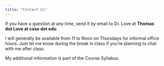 ```yaml
---
title: "Contact Us"
---
```


If you have a question at any time, send it by email to Dr. Love at **Thomas dot Love at case dot edu**.

I will generally be available from 11 to Noon on Thursdays for informal office hours. Just let me know during the break in class if you're planning to chat with me after class.

My additional information is part of the Course Syllabus.